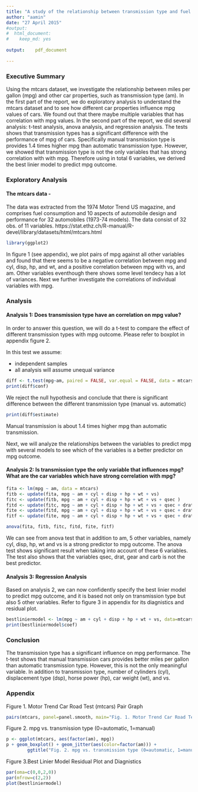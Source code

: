 ```yaml
---
title: "A study of the relationship between transmission type and fuel usage with mtcars dataset"
author: "aamin"
date: "27 April 2015"
#output:
#  html_document:
#    keep_md: yes
    
output:    pdf_document
    
---
```


### Executive Summary

Using the mtcars dataset, we investigate the relationship between miles per gallon (mpg) and other car properties, such as transmission type (am). In the first part of the report, we do exploratory analysis to understand the mtcars dataset and to see how different car properties influence mpg values of cars. We found out that there maybe multiple variables that has correlation with mpg values. 
In the second part of the report, we did several analysis: t-test analysis, anova analysis, and regression analysis. The tests shows that transmission types has a significant difference with the performance of mpg of cars. Specifically manual transmission type is provides 1.4 times higher mpg than automatic transmission type. 
However, we showed that transmission type is not the only variables that has strong correlation with with mpg. Therefore using in total 6 variables, we derived the best linier model to predict mpg outcome.

### Exploratory Analysis

#### The mtcars data -
The data was extracted from the 1974 Motor Trend US magazine, and comprises fuel consumption and 10 aspects of automobile design and performance for 32 automobiles (1973-74 models). The data consist of 32 obs. of  11 variables.
https://stat.ethz.ch/R-manual/R-devel/library/datasets/html/mtcars.html
```r
library(ggplot2)
````

In figure 1 (see appendix), we plot pairs of mpg against all other variables and found that there seems to be a negative correlation between mpg and cyl, disp, hp, and wt, and a positive correlation between mpg with vs, and am.
Other variables eventhough there shows some level tendecy has a lot of variances. 
Next we further investigate the correlations of individual variables with mpg.

### Analysis

#### Analysis 1: Does transmission type have an correlation on mpg value?
In order to answer this question, we will do a t-test to compare the effect of different transmission types with mpg outcome. Please refer to boxplot in appendix figure 2.

In this test we assume:

* independent samples 
* all analysis will assume unequal variance
```r
diff <- t.test(mpg~am, paired = FALSE, var.equal = FALSE, data = mtcars)
print(diff$conf)
```

We reject the null hypothesis and conclude that there is significant difference between the different transmission type (manual vs. automatic)
```r
print(diff$estimate)
```
Manual transmission is about 1.4 times higher mpg than automatic transmission.

Next, we will analyze the relationships between the variables to predict mpg with several models to see which of the variables is a better predictor on mpg outcome.

#### Analysis 2: Is transmission type the only variable that influences mpg? What are the car variables which have strong correlation with mpg?
```r
fita <- lm(mpg ~ am, data = mtcars)
fitb <- update(fita, mpg ~ am + cyl + disp + hp + wt + vs)
fitc <- update(fitb, mpg ~ am + cyl + disp + hp + wt + vs + qsec )
fitd <- update(fitc, mpg ~ am + cyl + disp + hp + wt + vs + qsec + drat )
fite <- update(fitd, mpg ~ am + cyl + disp + hp + wt + vs + qsec + drat + gear )
fitf <- update(fite, mpg ~ am + cyl + disp + hp + wt + vs + qsec + drat + gear + carb)

anova(fita, fitb, fitc, fitd, fite, fitf)

```
We can see from anova test that in addition to am, 5 other variables, namely cyl, disp, hp, wt and vs is a strong predictor to mpg outcome. The anova test shows significant result when taking into account of these 6 variables. 
The test also shows that the variables qsec, drat, gear and carb is not the best predictor.

#### Analysis 3: Regression Analysis
Based on analysis 2, we can now confidently specify the best linier model to predict mpg outcome, and it is based not only on transmission type but also 5 other variables. Refer to figure 3 in appendix for its diagnistics and residual plot.
```r
bestliniermodel <- lm(mpg ~ am + cyl + disp + hp + wt + vs, data=mtcars)
print(bestliniermodel$coef)
```


### Conclusion

The transmission type has a significant influence on mpg performance. The t-test shows that manual transmission cars provides better miles per gallon than automatic transmission type. However, this is not the only meaningful variable. In addition to transmission type, number of cylinders (cyl), displacement type (dsp), horse power (hp), car weight (wt), and vs.


### Appendix


Figure 1. Motor Trend Car Road Test (mtcars) Pair Graph
```r
pairs(mtcars, panel=panel.smooth, main="Fig. 1. Motor Trend Car Road Test (mtcars) Pair Graph")
```
Figure 2. mpg vs. transmission type (0=automatic, 1=manual)
```r
p <- ggplot(mtcars, aes(factor(am), mpg))
p + geom_boxplot() + geom_jitter(aes(color=factor(am))) + 
        ggtitle("Fig. 2. mpg vs. transmission type (0=automatic, 1=manual)")
```
Figure 3.Best Linier Model Residual Plot and Diagnistics
```r
par(oma=c(0,0,2,0))
par(mfrow=c(2,2))
plot(bestliniermodel) 

```



